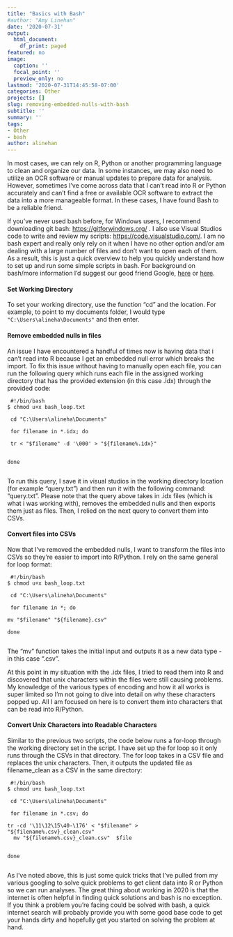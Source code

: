 ```yaml
---
title: "Basics with Bash"
#author: "Amy Linehan"
date: '2020-07-31'
output:
  html_document:
    df_print: paged
featured: no
image:
  caption: ''
  focal_point: ''
  preview_only: no
lastmod: '2020-07-31T14:45:58-07:00'
categories: Other
projects: []
slug: removing-embedded-nulls-with-bash
subtitle: ''
summary: ''
tags:
- Other
- bash
author: alinehan
---
```


In most cases, we can rely on R, Python or another programming language to clean and organize our data. In some instances, we may also need to utilize an OCR software or manual updates to prepare data for analysis. However, sometimes I've come across data that I can't read into R or Python accurately and can't find a free or available OCR software to extract the data into a more manageable format. In these cases, I have found Bash to be a reliable friend. 

If you've never used bash before, for Windows users, I recommend downloading git bash: <https://gitforwindows.org/> . I also use Visual Studios code to write and review my scripts: <https://code.visualstudio.com/>. I am no bash expert and really only rely on it when I have no other option and/or am dealing with a large number of files and don't want to open each of them. As a result, this is just a quick overview to help you quickly understand how to set up and run some simple scripts in bash. For background on bash/more information I'd suggest our good friend Google, [here](<https://www.atlassian.com/git/tutorials/git-bash#:~:text=Git%20Bash%20is%20an%20application,operating%20system%20through%20written%20commands.>)  or [here](<https://en.wikipedia.org/wiki/Bash_(Unix_shell)>). 


#### Set Working Directory 

To set your working directory, use the function "cd" and the location. For example, to point to my documents folder, I would type ```"C:\Users\alineha\Documents"``` and then enter. 


#### Remove embedded nulls in files 

An issue I have encountered a handful of times now is having data that i can't read into R because I get an embedded null error which breaks the import. To fix this issue without having to manually open each file, you can run the following query which runs each file in the assigned working directory that has the provided extension (in this case .idx) through the provided code: 


```
 #!/bin/bash 
$ chmod u+x bash_loop.txt

 cd "C:\Users\alineha\Documents"

 for filename in *.idx; do 

 tr < "$filename" -d '\000' > "${filename%.idx}" 


done 
  
```

To run this query, I save it in visual studios in the working directory location (for example "query.txt") and then run it with the following command: "query.txt". Please note that the query above takes in .idx files (which is what i was working with), removes the embedded nulls and then exports them just as files. Then, I relied on the next query to convert them into CSVs.

#### Convert files into CSVs 

Now that I've removed the embedded nulls, I want to transform the files into CSVs so they're easier to import into R/Python. I rely on the same general for loop format: 

```
 #!/bin/bash 
$ chmod u+x bash_loop.txt

 cd "C:\Users\alineha\Documents"

 for filename in *; do 

mv "$filename" "${filename}.csv" 

done 
  

```

The "mv" function takes the initial input and outputs it as a new data type - in this case ".csv". 

At this point in my situation with the .idx files, I tried to read them into R and discovered that unix characters within the files were still causing problems. My knowledge of the various types of encoding and how it all works is super limited so I'm not going to dive into detail on why these characters popped up. All I am focused on here is to convert them into characters that can be read into R/Python. 

#### Convert Unix Characters into Readable Characters 

Similar to the previous two scripts, the code below runs a for-loop through the working directory set in the script. I have set up the for loop so it only runs through the CSVs in that directory. The for loop takes in a CSV file and replaces the unix characters. Then, it outputs the updated file as filename_clean as a CSV in the same directory: 


```
 #!/bin/bash 
$ chmod u+x bash_loop.txt

 cd "C:\Users\alineha\Documents"

 for filename in *.csv; do 

tr -cd '\11\12\15\40-\176' < "$filename" > "${filename%.csv}_clean.csv" 
  mv "${filename%.csv}_clean.csv"  $file


done 
  
```

As I've noted above, this is just some quick tricks that I've pulled from my various googling to solve quick problems to get client data into R or Python so we can run analyses. The great thing about working in 2020 is that the internet is often helpful in finding quick solutions and bash is no exception. If you think a problem you're facing could be solved with bash, a quick internet search will probably provide you with some good base code to get your hands dirty and hopefully get you started on solving the problem at hand. 








